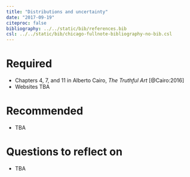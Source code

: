 ```yaml
---
title: "Distributions and uncertainty"
date: "2017-09-19"
citeproc: false
bibliography: ../../static/bib/references.bib
csl: ../../static/bib/chicago-fullnote-bibliography-no-bib.csl
---
```


# Required

- Chapters 4, 7, and 11 in Alberto Cairo, *The Truthful Art* [@Cairo:2016]
- Websites TBA


# Recommended

- TBA


# Questions to reflect on

- TBA
